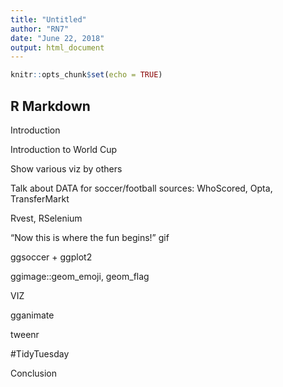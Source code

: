 ```yaml
---
title: "Untitled"
author: "RN7"
date: "June 22, 2018"
output: html_document
---
```


```r
knitr::opts_chunk$set(echo = TRUE)
```

## R Markdown


Introduction

Introduction to World Cup


Show various viz by others

Talk about DATA for soccer/football sources: WhoScored, Opta, TransferMarkt

Rvest, RSelenium


"Now this is where the fun begins!" gif

ggsoccer + ggplot2

ggimage::geom_emoji, geom_flag

VIZ

gganimate

tweenr


#TidyTuesday


Conclusion


